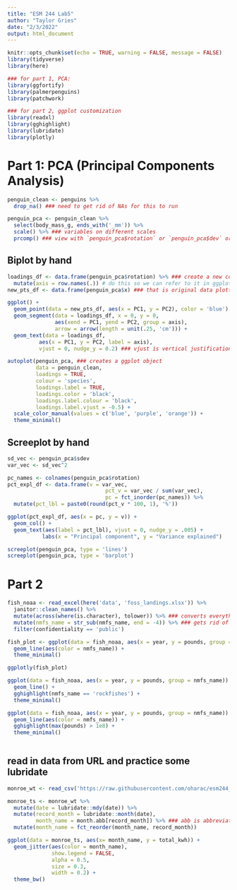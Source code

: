```yaml
---
title: "ESM 244 Lab5"
author: "Taylor Gries"
date: "2/3/2022"
output: html_document
---
```


```r
knitr::opts_chunk$set(echo = TRUE, warning = FALSE, message = FALSE)
library(tidyverse)
library(here)

### for part 1, PCA:
library(ggfortify)
library(palmerpenguins)
library(patchwork)

### for part 2, ggplot customization
library(readxl)
library(gghighlight)
library(lubridate)
library(plotly)
```


# Part 1: PCA (Principal Components Analysis)

```r
penguin_clean <- penguins %>%
  drop_na() ### need to get rid of NAs for this to run

penguin_pca <- penguin_clean %>%
  select(body_mass_g, ends_with('_mm')) %>%
  scale() %>% ### variables on different scales
  prcomp() ### view with `penguin_pca$rotation` or `penguin_pca$dev` or `penguin_pca$x`
```



## Biplot by hand 

```r
loadings_df <- data.frame(penguin_pca$rotation) %>% ### create a new column named axis
  mutate(axis = row.names(.)) # do this so we can refer to it in ggplot
new_pts_df <- data.frame(penguin_pca$x) ### that is original data plotted out but rescaled and retransformed into principal compenents 

ggplot() +
  geom_point(data = new_pts_df, aes(x = PC1, y = PC2), color = 'blue') +
  geom_segment(data = loadings_df, x = 0, y = 0,
               aes(xend = PC1, yend = PC2, group = axis),
               arrow = arrow(length = unit(.25, 'cm'))) +
  geom_text(data = loadings_df,
          aes(x = PC1, y = PC2, label = axis),
          vjust = 0, nudge_y = 0.2) ### vjust is vertical justification based on bottom (0) or top (1)
```

```r
autoplot(penguin_pca, ### creates a ggplot object 
         data = penguin_clean,
         loadings = TRUE,
         colour = 'species',
         loadings.label = TRUE,
         loadings.color = 'black',
         loadings.label.colour = 'black',
         loadings.label.vjust = -0.5) +
  scale_color_manual(values = c('blue', 'purple', 'orange')) +
  theme_minimal()
```


## Screeplot by hand

```r
sd_vec <- penguin_pca$sdev
var_vec <- sd_vec^2

pc_names <- colnames(penguin_pca$rotation)
pct_expl_df <- data.frame(v = var_vec,
                               pct_v = var_vec / sum(var_vec),
                               pc = fct_inorder(pc_names)) %>%
  mutate(pct_lbl = paste0(round(pct_v * 100, 1), '%'))

ggplot(pct_expl_df, aes(x = pc, y = v)) +
  geom_col() +
  geom_text(aes(label = pct_lbl), vjust = 0, nudge_y = .005) +
           labs(x = "Principal component", y = "Variance explained")

```

```r
screeplot(penguin_pca, type = 'lines')
screeplot(penguin_pca, type = 'barplot')
```

# Part 2

```r
fish_noaa <- read_excel(here('data', 'foss_landings.xlsx')) %>%
  janitor::clean_names() %>%
  mutate(across(where(is.character), tolower)) %>% ### converts everything to lower case 
  mutate(nmfs_name = str_sub(nmfs_name, end = -4)) %>% ### gets rid of the weird space and manipulates text to get rid of * in og data
  filter(confidentiality == 'public')
```


```r
fish_plot <- ggplot(data = fish_noaa, aes(x = year, y = pounds, group = nmfs_name)) +
  geom_line(aes(color = nmfs_name)) +
  theme_minimal()

ggplotly(fish_plot)

ggplot(data = fish_noaa, aes(x = year, y = pounds, group = nmfs_name)) +
  geom_line() +
  gghighlight(nmfs_name == 'rockfishes') +
  theme_minimal()

ggplot(data = fish_noaa, aes(x = year, y = pounds, group = nmfs_name)) +
  geom_line(aes(color = nmfs_name)) +
  gghighlight(max(pounds) > 1e8) +
  theme_minimal()
  
```


## read in data from URL and practice some lubridate

```r
monroe_wt <- read_csv('https://raw.githubusercontent.com/oharac/esm244_w22_lab5/master/data/MWTP_Elec_Daily.csv')

monroe_ts <- monroe_wt %>%
  mutate(date = lubridate::mdy(date)) %>%
  mutate(record_month = lubridate::month(date), 
         month_name = month.abb[record_month]) %>% ### abb is abbreviation
  mutate(month_name = fct_reorder(month_name, record_month))

ggplot(data = monroe_ts, aes(x= month_name, y = total_kwh)) +
  geom_jitter(aes(color = month_name),
              show.legend = FALSE,
              alpha = 0.5,
              size = 0.3,
              width = 0.2) + 
  theme_bw()
            
```






